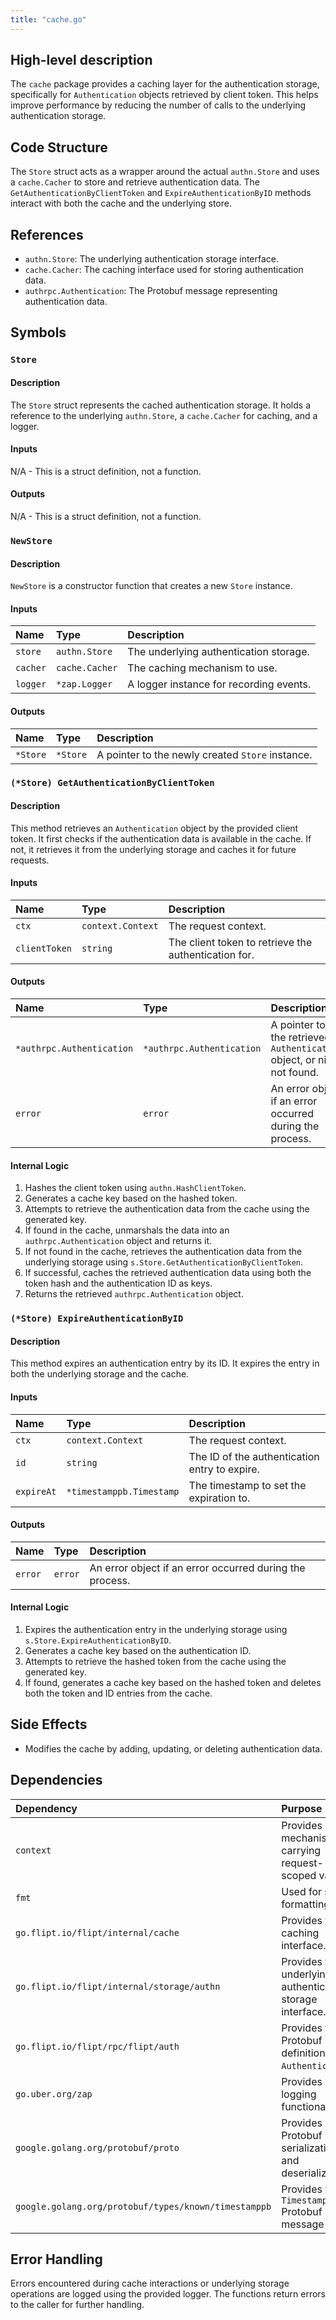 ```yaml
---
title: "cache.go"
---
```


## High-level description
The `cache` package provides a caching layer for the authentication storage, specifically for `Authentication` objects retrieved by client token. This helps improve performance by reducing the number of calls to the underlying authentication storage.

## Code Structure
The `Store` struct acts as a wrapper around the actual `authn.Store` and uses a `cache.Cacher` to store and retrieve authentication data. The `GetAuthenticationByClientToken` and `ExpireAuthenticationByID` methods interact with both the cache and the underlying store.

## References
- `authn.Store`: The underlying authentication storage interface.
- `cache.Cacher`: The caching interface used for storing authentication data.
- `authrpc.Authentication`: The Protobuf message representing authentication data.

## Symbols
### `Store`
#### Description
The `Store` struct represents the cached authentication storage. It holds a reference to the underlying `authn.Store`, a `cache.Cacher` for caching, and a logger.

#### Inputs
N/A - This is a struct definition, not a function.

#### Outputs
N/A - This is a struct definition, not a function.

### `NewStore`
#### Description
`NewStore` is a constructor function that creates a new `Store` instance.

#### Inputs
| Name | Type | Description |
|:-----|:-----|:------------|
| `store` | `authn.Store` | The underlying authentication storage. |
| `cacher` | `cache.Cacher` | The caching mechanism to use. |
| `logger` | `*zap.Logger` | A logger instance for recording events. |

#### Outputs
| Name | Type | Description |
|:-----|:-----|:------------|
| `*Store` | `*Store` | A pointer to the newly created `Store` instance. |

### `(*Store) GetAuthenticationByClientToken`
#### Description
This method retrieves an `Authentication` object by the provided client token. It first checks if the authentication data is available in the cache. If not, it retrieves it from the underlying storage and caches it for future requests.

#### Inputs
| Name | Type | Description |
|:-----|:-----|:------------|
| `ctx` | `context.Context` | The request context. |
| `clientToken` | `string` | The client token to retrieve the authentication for. |

#### Outputs
| Name | Type | Description |
|:-----|:-----|:------------|
| `*authrpc.Authentication` | `*authrpc.Authentication` | A pointer to the retrieved `Authentication` object, or nil if not found. |
| `error` | `error` | An error object if an error occurred during the process. |

#### Internal Logic
1. Hashes the client token using `authn.HashClientToken`.
2. Generates a cache key based on the hashed token.
3. Attempts to retrieve the authentication data from the cache using the generated key.
4. If found in the cache, unmarshals the data into an `authrpc.Authentication` object and returns it.
5. If not found in the cache, retrieves the authentication data from the underlying storage using `s.Store.GetAuthenticationByClientToken`.
6. If successful, caches the retrieved authentication data using both the token hash and the authentication ID as keys.
7. Returns the retrieved `authrpc.Authentication` object.

### `(*Store) ExpireAuthenticationByID`
#### Description
This method expires an authentication entry by its ID. It expires the entry in both the underlying storage and the cache.

#### Inputs
| Name | Type | Description |
|:-----|:-----|:------------|
| `ctx` | `context.Context` | The request context. |
| `id` | `string` | The ID of the authentication entry to expire. |
| `expireAt` | `*timestamppb.Timestamp` | The timestamp to set the expiration to. |

#### Outputs
| Name | Type | Description |
|:-----|:-----|:------------|
| `error` | `error` | An error object if an error occurred during the process. |

#### Internal Logic
1. Expires the authentication entry in the underlying storage using `s.Store.ExpireAuthenticationByID`.
2. Generates a cache key based on the authentication ID.
3. Attempts to retrieve the hashed token from the cache using the generated key.
4. If found, generates a cache key based on the hashed token and deletes both the token and ID entries from the cache.

## Side Effects
- Modifies the cache by adding, updating, or deleting authentication data.

## Dependencies
| Dependency | Purpose |
|:-----------|:--------|
| `context` | Provides a mechanism for carrying request-scoped values. |
| `fmt` | Used for string formatting. |
| `go.flipt.io/flipt/internal/cache` | Provides the caching interface. |
| `go.flipt.io/flipt/internal/storage/authn` | Provides the underlying authentication storage interface. |
| `go.flipt.io/flipt/rpc/flipt/auth` | Provides the Protobuf definition for `Authentication`. |
| `go.uber.org/zap` | Provides logging functionality. |
| `google.golang.org/protobuf/proto` | Provides Protobuf serialization and deserialization. |
| `google.golang.org/protobuf/types/known/timestamppb` | Provides the `Timestamp` Protobuf message type. |

## Error Handling
Errors encountered during cache interactions or underlying storage operations are logged using the provided logger. The functions return errors to the caller for further handling.

